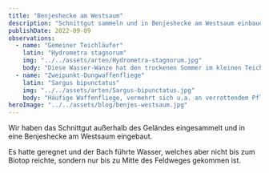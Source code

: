 ```yaml
---
title: "Benjeshecke am Westsaum"
description: "Schnittgut sammeln und in Benjeshecke am Westsaum einbauen."
publishDate: 2022-09-09
observations:
  - name: "Gemeiner Teichläufer"
    latin: "Hydrometra stagnorum"
    img: "../../assets/arten/Hydrometra-stagnorum.jpg"
    body: "Diese Wasser-Wanze hat den trockenen Sommer im kleinen Teich überdauert."
  - name: "Zweipunkt-Dungwaffenfliege"
    latin: "Sargus bipunctatus"
    img: "../../assets/arten/Sargus-bipunctatus.jpg"
    body: "Häufige Waffenfliege, vermehrt sich u.a. an verrottendem Pflanzenmaterial."
heroImage: "../../assets/blog/benjes-westsaum.jpg"
---
```



Wir haben das Schnittgut außerhalb des Geländes eingesammelt und in eine Benjeshecke am Westsaum eingebaut.

Es hatte geregnet und der Bach führte Wasser, welches aber nicht bis zum Biotop reichte, sondern nur bis zu Mitte des Feldweges gekommen ist.
